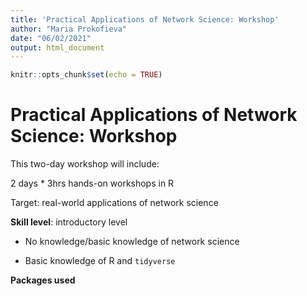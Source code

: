 ```yaml
---
title: 'Practical Applications of Network Science: Workshop'
author: "Maria Prokofieva"
date: "06/02/2021"
output: html_document
---
```


```r
knitr::opts_chunk$set(echo = TRUE)
```

# Practical Applications of Network Science: Workshop

This two-day workshop will include:

2 days * 3hrs hands-on workshops in R

Target: real-world applications of network science


**Skill level**: introductory level 

- No knowledge/basic knowledge of network science

- Basic knowledge of R and `tidyverse`

**Packages used**




